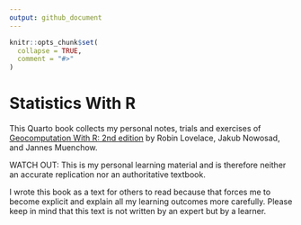 ```yaml
---
output: github_document
---
```


<!-- README.md is generated from README.Rmd. Please edit that file -->

```r
knitr::opts_chunk$set(
  collapse = TRUE,
  comment = "#>"
)
```

# Statistics With R

<!-- badges: start -->
<!-- badges: end -->

This Quarto book collects my personal notes, trials and exercises of
[Geocomputation With R: 2nd edition](https://www.amazon.com/Geocomputation-Chapman-Hall-Robin-Lovelace/dp/1032248882/) by
Robin Lovelace, Jakub Nowosad, and Jannes Muenchow.

WATCH OUT: This is my personal learning material and is therefore
neither an accurate replication nor an authoritative textbook.

I wrote this book as a text for others to read because that forces me to
become explicit and explain all my learning outcomes more carefully.
Please keep in mind that this text is not written by an expert but by a
learner.


